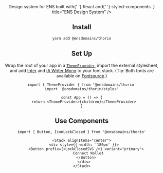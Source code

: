 
<Header
  description={
    <>
      Design system for <Link href="https://ens.domains">ENS</Link> built with{' '}
      <Link href="https://reactjs.org/">React</Link> and{' '}
      <Link href="https://styled-components.com/">styled-components</Link>.
    </>
  }
  title="ENS Design System"
/>

## Install

```bash
yarn add @ensdomains/thorin
```

## Set Up

Wrap the root of your app in a [`ThemeProvider`](/components/ThemeProvider), import the external stylesheet, and add [Inter](https://rsms.me/inter/) and [iA Writer Mono](https://github.com/iaolo/iA-Fonts/tree/master/iA%20Writer%20Mono) to your font stack. (Tip: Both fonts are available on [Fontsource](https://fontsource.org).)

```tsx
import { ThemeProvider } from '@ensdomains/thorin'
import '@ensdomains/thorin/styles'

const App = () => {
  return <ThemeProvider>{children}</ThemeProvider>
}
```

## Use Components

```tsx
import { Button, IconLockClosed } from '@ensdomains/thorin'
```

```tsx live=true expand=true
<Stack alignItems="center">
  <div style={{ width: '180px' }}>
    <Button prefix={<LockClosedSVG />} variant="primary">
      Connect Wallet
    </Button>
  </div>
</Stack>
```
